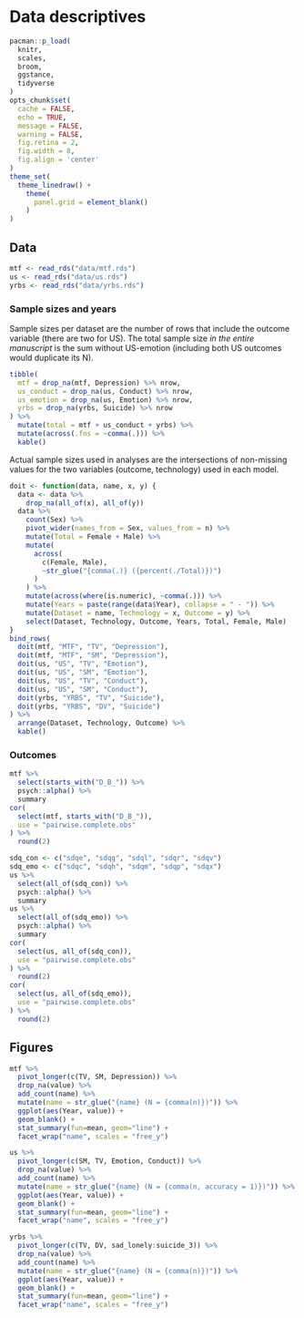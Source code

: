 # Data descriptives

```r
pacman::p_load(
  knitr, 
  scales,
  broom, 
  ggstance,
  tidyverse
)
opts_chunk$set(
  cache = FALSE,
  echo = TRUE,
  message = FALSE,
  warning = FALSE,
  fig.retina = 2, 
  fig.width = 8,
  fig.align = 'center'
)
theme_set(
  theme_linedraw() +
    theme(
      panel.grid = element_blank()
    )
)
```

## Data

```r
mtf <- read_rds("data/mtf.rds")
us <- read_rds("data/us.rds")
yrbs <- read_rds("data/yrbs.rds")
```

### Sample sizes and years

Sample sizes per dataset are the number of rows that include the outcome variable (there are two for US). The total sample size *in the entire manuscript* is the sum without US-emotion (including both US outcomes would duplicate its N).

```r
tibble(
  mtf = drop_na(mtf, Depression) %>% nrow,
  us_conduct = drop_na(us, Conduct) %>% nrow,
  us_emotion = drop_na(us, Emotion) %>% nrow,
  yrbs = drop_na(yrbs, Suicide) %>% nrow
) %>% 
  mutate(total = mtf + us_conduct + yrbs) %>% 
  mutate(across(.fns = ~comma(.))) %>% 
  kable()
```

Actual sample sizes used in analyses are the intersections of non-missing values for the two variables (outcome, technology) used in each model.

```r
doit <- function(data, name, x, y) {
  data <- data %>% 
    drop_na(all_of(x), all_of(y))
  data %>% 
    count(Sex) %>% 
    pivot_wider(names_from = Sex, values_from = n) %>% 
    mutate(Total = Female + Male) %>%
    mutate(
      across(
        c(Female, Male), 
        ~str_glue("{comma(.)} ({percent(./Total)})")
      )
    ) %>% 
    mutate(across(where(is.numeric), ~comma(.))) %>% 
    mutate(Years = paste(range(data$Year), collapse = " - ")) %>% 
    mutate(Dataset = name, Technology = x, Outcome = y) %>% 
    select(Dataset, Technology, Outcome, Years, Total, Female, Male)
}
bind_rows(
  doit(mtf, "MTF", "TV", "Depression"),
  doit(mtf, "MTF", "SM", "Depression"),
  doit(us, "US", "TV", "Emotion"),
  doit(us, "US", "SM", "Emotion"),
  doit(us, "US", "TV", "Conduct"),
  doit(us, "US", "SM", "Conduct"),
  doit(yrbs, "YRBS", "TV", "Suicide"),
  doit(yrbs, "YRBS", "DV", "Suicide")
) %>% 
  arrange(Dataset, Technology, Outcome) %>% 
  kable()
```

### Outcomes

```r
mtf %>% 
  select(starts_with("D_B_")) %>% 
  psych::alpha() %>% 
  summary
cor(
  select(mtf, starts_with("D_B_")), 
  use = "pairwise.complete.obs"
) %>% 
  round(2)
```

```r
sdq_con <- c("sdqe", "sdqg", "sdql", "sdqr", "sdqv")
sdq_emo <- c("sdqc", "sdqh", "sdqm", "sdqp", "sdqx")
us %>% 
  select(all_of(sdq_con)) %>% 
  psych::alpha() %>% 
  summary
us %>% 
  select(all_of(sdq_emo)) %>% 
  psych::alpha() %>% 
  summary
cor(
  select(us, all_of(sdq_con)), 
  use = "pairwise.complete.obs"
) %>% 
  round(2)
cor(
  select(us, all_of(sdq_emo)), 
  use = "pairwise.complete.obs"
) %>% 
  round(2)
```

## Figures

```r
mtf %>% 
  pivot_longer(c(TV, SM, Depression)) %>% 
  drop_na(value) %>% 
  add_count(name) %>% 
  mutate(name = str_glue("{name} (N = {comma(n)})")) %>% 
  ggplot(aes(Year, value)) +
  geom_blank() +
  stat_summary(fun=mean, geom="line") +
  facet_wrap("name", scales = "free_y")
```

```r
us %>% 
  pivot_longer(c(SM, TV, Emotion, Conduct)) %>% 
  drop_na(value) %>% 
  add_count(name) %>% 
  mutate(name = str_glue("{name} (N = {comma(n, accuracy = 1)})")) %>%
  ggplot(aes(Year, value)) +
  geom_blank() +
  stat_summary(fun=mean, geom="line") +
  facet_wrap("name", scales = "free_y")
```

```r
yrbs %>% 
  pivot_longer(c(TV, DV, sad_lonely:suicide_3)) %>% 
  drop_na(value) %>% 
  add_count(name) %>% 
  mutate(name = str_glue("{name} (N = {comma(n)})")) %>%
  ggplot(aes(Year, value)) +
  geom_blank() +
  stat_summary(fun=mean, geom="line") +
  facet_wrap("name", scales = "free_y")
```
